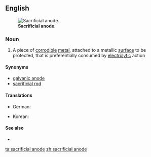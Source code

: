==English==
[[Image:Sacrificial anode.jpg|thumb|'''Sacrificial anode'''.]]

===Noun===
{{en-noun|head=[[sacrificial]] [[anode]]}}

# {{label|en|industry}} A piece of [[corrodible]] [[metal]], attached to a metallic [[surface]] to be protected, that is preferentially consumed by [[electrolytic]] action

====Synonyms====
* [[galvanic anode]]
* [[sacrificial rod]]

====Translations====
{{trans-top|piece of corrodible metal}}
* German: {{t+|de|Opferanode|f}}
{{trans-mid}}
* Korean: {{t|ko|희생약극|tr=huisaeng yakgeuk|sc=Hang}}
{{trans-bottom}}

====See also====
* {{pedialite}}

[[ta:sacrificial anode]]
[[zh:sacrificial anode]]